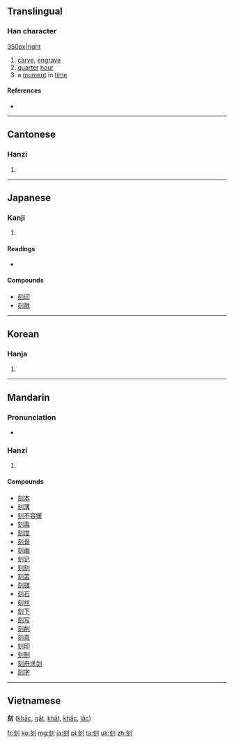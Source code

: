 ==Translingual==

===Han character===
[[image:刻-bw.png|350px|right]]
{{Han char|rn=18|rad=刀|as=06|sn=8|four=0280<sub>0</sub>|canj=卜人中弓 (YOLN)|ids=⿰[[亥]][[刂]]}}

# [[carve]], [[engrave]]
# [[quarter]] [[hour]]
# a [[moment]] in [[time]]

====References====
* {{Han ref|kx=0139.140|dkj=01970|dj=0316.050|hdz=10337.020|uh=523B|ud=21051|bh=A8E8|bd=43240}}

----

==Cantonese==

===Hanzi===
{{yue-hanzi|jyut=|y=haak1, hak1}}

# {{defn|lang=yue|sort=刀06}}

----

==Japanese==

===Kanji===
{{ja-kanji|grade=6|rs=刀06}}

# {{defn|lang=ja|sort=刀06}}

====Readings====
* {{ja-readings|on=[[こく]] (koku)|kun=[[きざむ]] (kizamu), [[きざみ]] (kizami), [[とき]] (toki)}}

====Compounds====
* [[刻印]]
* [[刻限]]

----

==Korean==

===Hanja===
{{ko-hanja|hangeul=각|rv=gak|mr=kak}}

# {{defn|lang=ko|sort=刀06}}

----

==Mandarin==

===Pronunciation===
* {{audio|zh-kè.ogg|audio}}

===Hanzi===
{{cmn-hanzi|pin=[[kè]] ([[ke4]]), [[qì]] ([[qi4]])|wg=k'o<sup>4</sup>, ch'i<sup>4</sup>}}

# {{defn|lang=cmn|sort=刀06}}

====Compounds====
* [[刻本]]
* [[刻薄]]
* [[刻不容缓]]
* [[刻毒]]
* [[刻度]]
* [[刻骨]]
* [[刻画]]
* [[刻记]]
* [[刻刻]]
* [[刻苦]]
* [[刻镂]]
* [[刻石]]
* [[刻丝]]
* [[刻下]]
* [[刻写]]
* [[刻削]]
* [[刻意]]
* [[刻印]]
* [[刻制]]
* [[刻舟求剑]]
* [[刻字]]

----

==Vietnamese==
'''刻''' ([[khắc]], [[gắt]], [[khắt]], [[khấc]], [[lắc]])

[[fr:刻]]
[[ko:刻]]
[[mg:刻]]
[[ja:刻]]
[[pl:刻]]
[[ta:刻]]
[[uk:刻]]
[[zh:刻]]